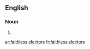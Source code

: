 ==English==

===Noun===
{{head|en|noun|head=[[faithless]] [[electors]]}}

# {{plural of|faithless elector}}

[[ar:faithless electors]]
[[fr:faithless electors]]